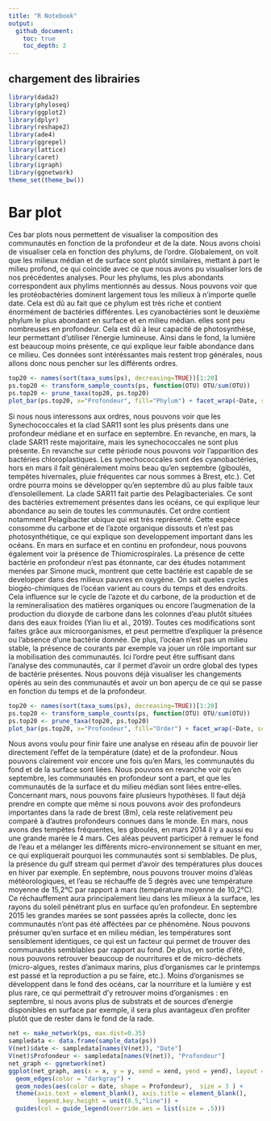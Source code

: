 ```yaml
---
title: "R Notebook"
output: 
  github_document:
    toc: true
    toc_depth: 2
---
```

## chargement des librairies
```r
library(dada2)
library(phyloseq)
library(ggplot2)
library(dplyr)
library(reshape2)
library(ade4)
library(ggrepel)
library(lattice)
library(caret)
library(igraph)
library(ggnetwork)
theme_set(theme_bw())
```
# Bar plot
Ces bar plots nous permettent de visualiser la composition des communautés en fonction de la profondeur et de la date. Nous avons choisi de visualiser cela en fonction des phylums, de l'ordre.
Globalement, on voit que les milieux médian et de surface sont plutôt similaires, mettant à part le milieu profond, ce qui coincide avec ce que nous avons pu visualiser lors de nos précédentes analyses.
Pour les phylums, les plus abondants correspondent aux phylims mentionnés au dessus. Nous pouvons voir que les protéobactéries dominent largement tous les milieux à n'importe quelle date. Cela est dû au fait que ce phylum est très riche et contient énormément de bactéries différentes. Les cyanobactéries sont le deuxième phylum le plus abondant en surface et en milieu médian. elles sont peu nombreuses en profondeur. Cela est dû à leur capacité de photosynthèse, leur permettant d'utiliser l'énergie lumineuse. Ainsi dans le fond, la lumière est beaucoup moins présente, ce qui explique leur faible abondance dans ce milieu. 
Ces données sont intéréssantes mais restent trop générales, nous allons donc nous pencher sur les différents ordres. 
```r
top20 <- names(sort(taxa_sums(ps), decreasing=TRUE))[1:20]
ps.top20 <- transform_sample_counts(ps, function(OTU) OTU/sum(OTU))
ps.top20 <- prune_taxa(top20, ps.top20)
plot_bar(ps.top20, x="Profondeur", fill="Phylum") + facet_wrap(~Date, scales="free_x")
```


Si nous nous interessons aux ordres, nous pouvons voir que les Synechococcales et la clad SAR11 sont les plus présents dans une profondeur médiane et en surface en septembre. En revanche, en mars, la clade SAR11 reste majoritaire, mais les synechococcales ne sont plus présente. En revanche sur cette période nous pouvons voir l'apparition des bactéries chloroplastiques. Les synechococcales sont des cyanobactéries, hors en mars il fait généralement moins beau qu'en septembre (giboulés, tempêtes hivernales, pluie fréquentes car nous sommes à Brest, etc.). Cet ordre pourra moins se développer qu'en septembre dû au plus faible taux d'ensoleillement. La clade SAR11 fait partie des Pelagibacteriales. Ce sont des bactéries extremement présentes dans les océans, ce qui explique leur abondance au sein de toutes les communautés. Cet ordre contient notamment Pelagibacter ubique qui est très représenté. Cette espèce consomme du carbone et de l'azote organique dissouts et n'est pas photosynthétique, ce qui explique son developpement important dans les océans.
En mars en surface et en continu en profondeur, nous pouvons également voir la présence de Thiomicrospirales. La présence de cette bactérie en profondeur n'est pas étonnante, car des études notamment menées par Simone muck, montrent que cette bactérie est capable de se developper dans des milieux pauvres en oxygène. On sait queles cycles biogéo-chimiques de l'océan varient au cours du temps et des endroits. Cela influence sur le cycle de l'azote et du carbone, de la production et de la remineralisation des matières organiques ou encore l'augmenation de la production du dioxyde de carbone dans les colonnes d'eau plutôt situées dans des eaux froides (Yian liu et al., 2019). Toutes ces modifications sont faites grâce aux microorganismes, et peut permettre d'expliquer la présence ou l'absence d'une bactérie donnée. De plus, l'océan n'est pas un milieu stable, la présence de courants par exemple va jouer un rôle important sur la mobilisation des communautés.
Ici l'ordre peut être suffisant dans l'analyse des communautés, car il permet d'avoir un ordre global des types de bactérie présentes. Nous pouvons déjà visualiser les changements opérés au sein des communautés et avoir un bon aperçu de ce qui se passe en fonction du temps et de la profondeur.
```r
top20 <- names(sort(taxa_sums(ps), decreasing=TRUE))[1:20]
ps.top20 <- transform_sample_counts(ps, function(OTU) OTU/sum(OTU))
ps.top20 <- prune_taxa(top20, ps.top20)
plot_bar(ps.top20, x="Profondeur", fill="Order") + facet_wrap(~Date, scales="free_x")
```
Nous avons voulu pour finir faire une analyse en réseau afin de pouvoir lier directement l'effet de la température (date) et de la profondeur. Nous pouvons clairement voir encore une fois qu'en Mars, les communautés du fond et de la surface sont liées. Nous pouvons en revanche voir qu'en septembre, les communautés en profondeur sont a part, et que les communautés de la surface et du milieu médian sont liées entre-elles. Concernant mars, nous pouvons faire plusieurs hypothèses. Il faut déjà prendre en compte que même si nous pouvons avoir des profondeurs importantes dans la rade de brest (8m), cela reste relativement peu comparé à d'autres profondeurs connues dans le monde. En mars, nous avons des tempètes fréquentes, les giboulés, en mars 2014 il y a aussi eu une grande marée le 4 mars. Ces aléas peuvent participer à remuer le fond de l'eau et a mélanger les différents micro-environnement se situant en mer, ce qui expliquerait pourquoi les communautés sont si semblables. De plus, la présence du gulf stream qui permet d'avoir des températures plus douces en hiver par exemple. 
En septembre, nous pouvons trouver moins d'aléas météorologiques, et l'eau se réchauffe de 5 degrès avec une température moyenne de 15,2°C par rapport à mars (température moyenne de 10,2°C). Ce réchauffement aura principalement lieu dans les milieux à la surface, les rayons du soleil pénétrant plus en surface qu'en profondeur. En septembre 2015 les grandes marées se sont passées après la collecte, donc les communautés n'ont pas été afféctées par ce phénomène. Nous pouvons présumer qu'en surface et en milieu médian, les températures sont sensiblement identiques, ce qui est un facteur qui permet de trouver des communautés semblables par rapport au fond. De plus, en sortie d'été, nous pouvons retrouver beaucoup de nourritures et de micro-déchets (micro-algues, restes d'animaux marins, plus d'organismes car le printemps est passé et la reproduction a pu se faire, etc.). Moins d'organismes se développent dans le fond des océans, car la nourriture et la lumière y est plus rare, ce qui permettrait d'y retrouver moins d'organismes : en septembre, si nous avons plus de substrats et de sources d'energie disponibles en surface par exemple, il sera plus avantageux d'en profiter plutôt que de rester dans le fond de la rade. 
```r
net <- make_network(ps, max.dist=0.35)
sampledata <- data.frame(sample_data(ps))
V(net)$date <- sampledata[names(V(net)), "Date"]
V(net)$Profondeur <- sampledata[names(V(net)), "Profondeur"]
net_graph <- ggnetwork(net)
ggplot(net_graph, aes(x = x, y = y, xend = xend, yend = yend), layout = "fruchtermanreingold") +
  geom_edges(color = "darkgray") +
  geom_nodes(aes(color = date, shape = Profondeur),  size = 3 ) +
  theme(axis.text = element_blank(), axis.title = element_blank(),
        legend.key.height = unit(0.5,"line")) +
  guides(col = guide_legend(override.aes = list(size = .5)))
```
